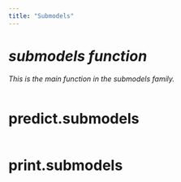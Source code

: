 ```yaml
---
title: "Submodels"
---
```


# *submodels function*

*This is the main function in the submodels family.*

```r
```

# predict.submodels

```r
```

# print.submodels

```r


```
